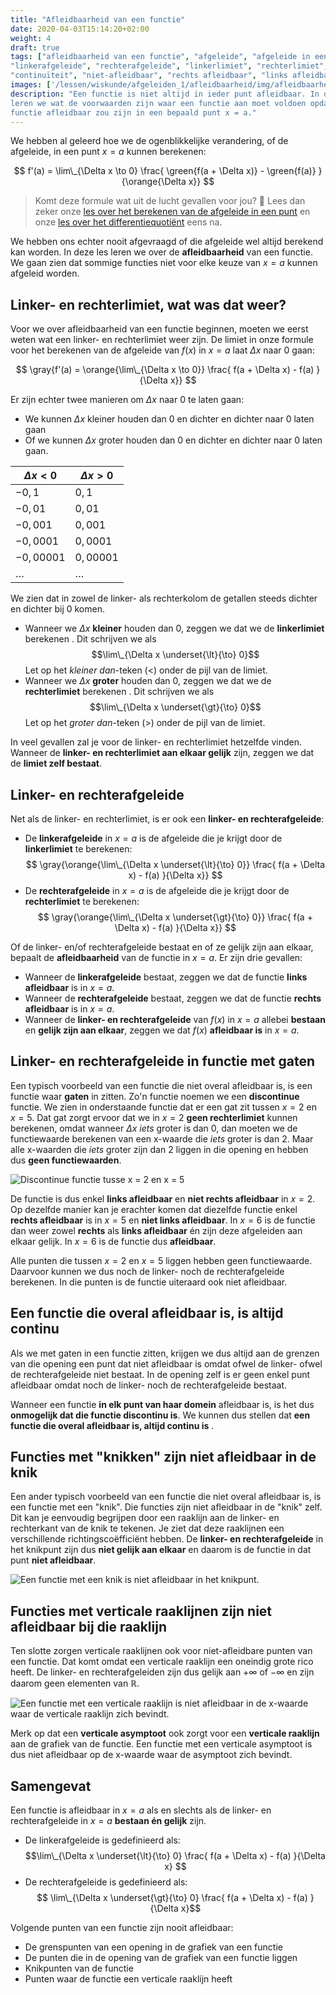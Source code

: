 ```yaml
---
title: "Afleidbaarheid van een functie"
date: 2020-04-03T15:14:20+02:00
weight: 4
draft: true
tags: ["afleidbaarheid van een functie", "afgeleide", "afgeleide in een punt",
"linkerafgeleide", "rechterafgeleide", "linkerlimiet", "rechterlimiet",
"continuïteit", "niet-afleidbaar", "rechts afleidbaar", "links afleidbaar"]
images: ['/lessen/wiskunde/afgeleiden_1/afleidbaarheid/img/afleidbaarheid_discontinu.png', '/lessen/wiskunde/afgeleiden_1/afleidbaarheid/img/afleidbaarheid_knik.png', '/lessen/wiskunde/afgeleiden_1/afleidbaarheid/img/afleidbaarheid_VA.png']
description: "Een functie is niet altijd in ieder punt afleidbaar. In deze les
leren we wat de voorwaarden zijn waar een functie aan moet voldoen opdat de
functie afleidbaar zou zijn in een bepaald punt x = a."
---
```


We hebben al geleerd hoe we de ogenblikkelijke verandering, of de afgeleide, in
een punt $x = a$ kunnen berekenen:

$$ f'(a) = \lim\_{\Delta x \to 0} \frac{ \green{f(a + \Delta x)} - \green{f(a)} }{\orange{\Delta x}} $$

> Komt deze formule wat uit de lucht gevallen voor jou? 🤨 Lees dan zeker onze
> [les over het berekenen van de afgeleide in een punt](afgeleide) en onze
> [les over het differentiequotiënt](differentiequotient) eens na.

We hebben ons echter nooit afgevraagd of die afgeleide wel altijd berekend kan
worden. In deze les leren we over de **afleidbaarheid** van een functie. We
gaan zien dat sommige <Mute text="(meestal vrij exotische)" /> functies niet
voor elke keuze van $x = a$ kunnen afgeleid worden.

## Linker- en rechterlimiet, wat was dat weer?

Voor we over afleidbaarheid van een functie beginnen, moeten we eerst weten wat
een linker- en rechterlimiet weer zijn. De limiet in onze formule voor het
berekenen van de afgeleide van $f(x)$ in $x = a$ laat $\Delta x$ naar $0$ gaan:

$$ \gray{f'(a) = \orange{\lim\_{\Delta x \to 0}} \frac{ f(a + \Delta x) - f(a) }{\Delta x}} $$

Er zijn echter twee manieren om $\Delta x$ naar $0$ te laten gaan:

-   We kunnen $\Delta x$ kleiner houden dan $0$ en dichter en dichter naar $0$
    laten gaan
-   Of we kunnen $\Delta x$ groter houden dan $0$ en dichter en dichter naar $0$
    laten gaan.

| $\Delta x < 0$ | $\Delta x > 0$ |
| -------------- | -------------- |
| $-0{,}1$       | $0{,}1$        |
| $-0{,}01$      | $0{,}01$       |
| $-0{,}001$     | $0{,}001$      |
| $-0{,}0001$    | $0{,}0001$     |
| $-0{,}00001$   | $0{,}00001$    |
| $\ldots$       | $\ldots$       |

We zien dat in zowel de linker- als rechterkolom de getallen steeds dichter en
dichter bij $0$ komen.

-   Wanneer we $\Delta x$ **kleiner** houden dan $0$, zeggen we dat we de
    **linkerlimiet** berekenen <Mute text="(omdat we van links naar $0$ gaan)" />. Dit
    schrijven we als $$\lim\_{\Delta x \underset{\lt}{\to} 0}$$ Let op het
    _kleiner dan_-teken ($\lt$) onder de pijl van de limiet.
-   Wanneer we $\Delta x$ **groter** houden dan $0$, zeggen we dat we de
    **rechterlimiet** berekenen <Mute text="(omdat we van rechts naar $0$ gaan)" />. Dit
    schrijven we als $$\lim\_{\Delta x \underset{\gt}{\to} 0}$$ Let op het
    _groter dan_-teken ($\gt$) onder de pijl van de limiet.

In veel gevallen zal je voor de linker- en rechterlimiet hetzelfde vinden.
Wanneer de **linker- en rechterlimiet aan elkaar gelijk** zijn, zeggen we dat
de **limiet zelf bestaat**.

## Linker- en rechterafgeleide

Net als de linker- en rechterlimiet, is er ook een **linker- en
rechterafgeleide**:

-   De **linkerafgeleide** in $x = a$ is de afgeleide die je krijgt door de **linkerlimiet**
    te berekenen: $$ \gray{\orange{\lim\_{\Delta x \underset{\lt}{\to} 0}} \frac{ f(a + \Delta x) - f(a) }{\Delta x}} $$
-   De **rechterafgeleide** in $x = a$ is de afgeleide die je krijgt door de **rechterlimiet**
    te berekenen: $$ \gray{\orange{\lim\_{\Delta x \underset{\gt}{\to} 0}} \frac{ f(a + \Delta x) - f(a) }{\Delta x}} $$

Of de linker- en/of rechterafgeleide bestaat en of ze gelijk zijn aan elkaar,
bepaalt de **afleidbaarheid** van de functie in $x = a$. Er zijn drie gevallen:

-   Wanneer de **linkerafgeleide** bestaat, zeggen we dat de functie
    **links afleidbaar** is in $x = a$.
-   Wanneer de **rechterafgeleide** bestaat, zeggen we dat de functie
    **rechts afleidbaar** is in $x = a$.
-   Wanneer de **linker- en rechterafgeleide** van $f(x)$ in $x = a$ allebei
    **bestaan** en **gelijk zijn aan elkaar**, zeggen we dat $f(x)$ **afleidbaar
    is** in $x = a$.

## Linker- en rechterafgeleide in functie met gaten

Een typisch voorbeeld van een functie die niet overal afleidbaar is, is een
functie waar **gaten** in zitten. Zo'n functie noemen we een **discontinue**
functie. We zien in onderstaande functie dat er een gat zit tussen $x = 2$ en
$x = 5$. Dat gat zorgt ervoor dat we in $x = 2$ **geen rechterlimiet** kunnen
berekenen, omdat wanneer $\Delta x$ _iets_ groter is dan $0$, dan moeten we de
functiewaarde berekenen van een x-waarde die _iets_ groter is dan $2$. Maar
alle x-waarden die _iets_ groter zijn dan $2$ <Mute text="(bv. $2{,}1$;
$2{,}01$; $2{,}001$;...)" /> liggen in die opening en hebben dus **geen
functiewaarden**.

![Discontinue functie tusse x = 2 en x = 5](img/afleidbaarheid_discontinu.png)

De functie is dus enkel **links afleidbaar** en **niet rechts afleidbaar** in $x
= 2$. Op dezelfde manier kan je erachter komen dat diezelfde functie enkel
**rechts afleidbaar** is in $x = 5$ en **niet links afleidbaar**. In $x = 6$ is
de functie dan weer zowel **rechts** als **links afleidbaar** én zijn deze
afgeleiden aan elkaar gelijk. In $x = 6$ is de functie dus **afleidbaar**.

Alle punten die tussen $x = 2$ en $x = 5$ liggen hebben geen functiewaarde.
Daarvoor kunnen we dus noch de linker- noch de rechterafgeleide berekenen. In
die punten is de functie uiteraard ook niet afleidbaar.

## Een functie die overal afleidbaar is, is altijd continu

Als we met gaten in een functie zitten, krijgen we dus altijd aan de grenzen
van die opening een punt dat niet afleidbaar is omdat ofwel de linker- ofwel de
rechterafgeleide niet bestaat. In de opening zelf is er geen enkel punt
afleidbaar omdat noch de linker- noch de rechterafgeleide bestaat.

Wanneer een functie **in elk punt van haar domein** afleidbaar is, is het dus
**onmogelijk dat die functie discontinu is**. We kunnen dus stellen dat **een
functie die overal afleidbaar is, altijd continu is** <Mute text="(geen gaten
bevat)" />.

## Functies met "knikken" zijn niet afleidbaar in de knik

Een ander typisch voorbeeld van een functie die niet overal afleidbaar is, is
een functie met een "knik". Die functies zijn niet afleidbaar in de "knik"
zelf. Dit kan je eenvoudig begrijpen door een raaklijn aan de linker- en
rechterkant van de knik te tekenen. Je ziet dat deze raaklijnen een
verschillende richtingscoëfficiënt hebben. De **linker- en rechterafgeleide**
in het knikpunt zijn dus **niet gelijk aan elkaar** en daarom is de functie in
dat punt **niet afleidbaar**.

![Een functie met een knik is niet afleidbaar in het knikpunt.](img/afleidbaarheid_knik.png)

## Functies met verticale raaklijnen zijn niet afleidbaar bij die raaklijn

Ten slotte zorgen verticale raaklijnen ook voor niet-afleidbare punten van een
functie. Dat komt omdat een verticale raaklijn een oneindig grote rico heeft.
De linker- en rechterafgeleiden zijn dus gelijk aan $+\infty$ of $-\infty$ en
zijn daarom geen elementen van $\mathbb{R}$.

![Een functie met een verticale raaklijn is niet afleidbaar in de x-waarde waar de verticale raaklijn zich bevindt.](img/afleidbaarheid_VA.png)

Merk op dat een **verticale asymptoot** ook zorgt voor een **verticale
raaklijn** aan de grafiek van de functie. Een functie met een verticale
asymptoot is dus niet afleidbaar op de x-waarde waar de asymptoot zich bevindt.

## Samengevat

<Attention title="Afleidbaarheid van een functie">


Een functie is afleidbaar in $x = a$ als en slechts als de linker- en
rechterafgeleide in $x = a$ **bestaan én gelijk** zijn.

-   De linkerafgeleide is gedefinieerd als: $$\lim\_{\Delta x
  \underset{\lt}{\to} 0} \frac{ f(a + \Delta x) - f(a) }{\Delta x} $$
-   De rechterafgeleide is gedefinieerd als: $$ \lim\_{\Delta x
  \underset{\gt}{\to} 0} \frac{ f(a + \Delta x) - f(a) }{\Delta x}$$

</Attention>

<Attention title="Typische niet-afleidbare punten bij functies">


Volgende punten van een functie zijn nooit afleidbaar:

-   De grenspunten van een opening in de grafiek van een functie
-   De punten die in de opening van de grafiek van een functie liggen
-   Knikpunten van de functie
-   Punten waar de functie een verticale raaklijn heeft

</Attention>

